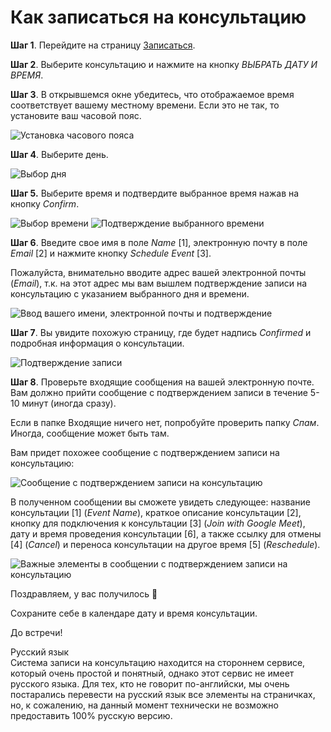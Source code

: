 

# Как записаться на консультацию

**Шаг 1**. Перейдите на страницу [Записаться](/booking).

**Шаг 2**. Выберите консультацию и нажмите на кнопку _ВЫБРАТЬ ДАТУ И ВРЕМЯ_.

**Шаг 3**. В открывшемся окне убедитесь, что отображаемое время соответствует вашему местному времени. Если это не так, то установите ваш часовой пояс.

<Image fileName="how-to-book-1" alt="Установка часового пояса" caption="Установка вашего часового пояса" />

**Шаг 4**. Выберите день.

<Image fileName="how-to-book-2" alt="Выбор дня" caption="Выбор дня" />

**Шаг 5.** Выберите время и подтвердите выбранное время нажав на кнопку _Confirm_.

<Image fileName="how-to-book-3" alt="Выбор времени" caption="Выбор времени" />

<Image fileName="how-to-book-4" alt="Подтверждение выбранного времени" caption="Подтверждение выбранного времени" />

**Шаг 6**. Введите свое имя в поле _Name_ \[1], электронную почту в поле _Email_ \[2] и нажмите кнопку _Schedule Event_ \[3].

Пожалуйста, внимательно вводите адрес вашей электронной почты (_Email_), т.к. на этот адрес мы вам вышлем подтверждение записи на консультацию с указанием выбранного дня и времени.

<Image
  fileName="how-to-book-5"
  alt="Ввод вашего имени, электронной почты и подтверждение"
  caption="Ввод вашего имени, электронной почты и подтверждение"
/>

**Шаг 7**. Вы увидите похожую страницу, где будет надпись _Confirmed_ и подробная информация о консультации.

<Image fileName="how-to-book-6" alt="Подтверждение записи" caption="Подтверждение записи" />

**Шаг 8**. Проверьте входящие сообщения на вашей электронную почте. Вам должно прийти сообщение с подтверждением записи в течение 5-10 минут (иногда сразу).

Если в папке Входящие ничего нет, попробуйте проверить папку _Спам_. Иногда, сообщение может быть там.

Вам придет похожее сообщение с подтверждением записи на консультацию:

<Image
  fileName="how-to-book-7"
  alt="Сообщение с подтверждением записи на консультацию"
  caption="Сообщение с подтверждением записи на консультацию"
/>

В полученном сообщении вы сможете увидеть следующее: название консультации \[1] (_Event Name_), краткое описание консультации \[2], кнопку для подключения к консультации \[3] (_Join with Google Meet_), дату и время проведения консультации \[6], а также ссылку для отмены \[4] (_Cancel_) и переноса консультации на другое время \[5] (_Reschedule_).

<Image
  fileName="how-to-book-8"
  alt="Важные элементы в сообщении с подтверждением записи на консультацию"
  caption="Важные элементы в сообщении с подтверждением записи на консультацию"
/>

Поздравляем, у вас получилось 🎉

Сохраните себе в календаре дату и время консультации.

До встречи!

<Alert severity="info" variant="outlined">
  <AlertTitle>Русский язык</AlertTitle>
  <div>
    Система записи на консультацию находится на стороннем сервисе, который очень простой и понятный, однако этот сервис
    не имеет русского языка. Для тех, кто не говорит по-английски, мы очень постарались перевести на русский язык все
    элементы на страничках, но, к сожалению, на данный момент технически не возможно предоставить 100% русскую версию.
  </div>
</Alert>
<AlertHelp />
